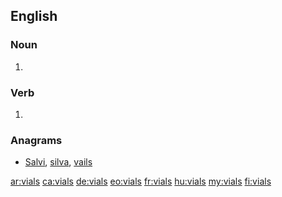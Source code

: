 ==English==

===Noun===
{{head|en|plural}}

# {{plural of|vial|lang=en}}

===Verb===
{{head|en|verb form}}

# {{en-third-person singular of|vial}}

===Anagrams===
* [[Salvi#English|Salvi]], [[silva#English|silva]], [[vails#English|vails]]

[[ar:vials]]
[[ca:vials]]
[[de:vials]]
[[eo:vials]]
[[fr:vials]]
[[hu:vials]]
[[my:vials]]
[[fi:vials]]